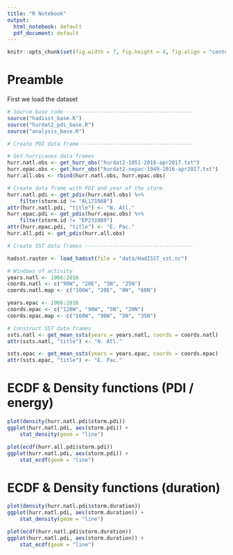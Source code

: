 ```yaml
---
title: "R Notebook"
output:
  html_notebook: default
  pdf_document: default
---
```

```r
knitr::opts_chunk$set(fig.width = 7, fig.height = 4, fig.align = "center", out.width = '80%')
```

# Preamble

First we load the dataset

```r
# Source base code -----------------------------------------
source("hadisst_base.R")
source("hurdat2_pdi_base.R")
source("analysis_base.R")

# Create PDI data frame ------------------------------------

# Get hurricanes data frames
hurr.natl.obs <- get_hurr_obs("hurdat2-1851-2016-apr2017.txt")
hurr.epac.obs <- get_hurr_obs("hurdat2-nepac-1949-2016-apr2017.txt")
hurr.all.obs <- rbind(hurr.natl.obs, hurr.epac.obs)

# Create data frame with PDI and year of the storm
hurr.natl.pdi <- get_pdis(hurr.natl.obs) %>%
	filter(storm.id != "AL171988")
attr(hurr.natl.pdi, "title") <- "N. Atl."
hurr.epac.pdi <- get_pdis(hurr.epac.obs) %>%
	filter(storm.id != "EP231989")
attr(hurr.epac.pdi, "title") <- "E. Pac."
hurr.all.pdi <- get_pdis(hurr.all.obs)

# Create SST data frames -----------------------------------

hadsst.raster <- load_hadsst(file = "data/HadISST_sst.nc")

# Windows of activity
years.natl <- 1966:2016
coords.natl <- c("90W", "20E", "5N", "25N")
coords.natl.map <- c("100W", "20E", "0N", "60N")

years.epac <- 1966:2016
coords.epac <- c("120W", "90W", "5N", "20N")
coords.epac.map <- c("160W", "90W", "5N", "35N")

# Construct SST data frames
ssts.natl <- get_mean_ssts(years = years.natl, coords = coords.natl)
attr(ssts.natl, "title") <- "N. Atl."

ssts.epac <- get_mean_ssts(years = years.epac, coords = coords.epac)
attr(ssts.epac, "title") <- "E. Pac."
```

# ECDF & Density functions (PDI / energy)

```r
plot(density(hurr.natl.pdi$storm.pdi))
ggplot(hurr.natl.pdi, aes(storm.pdi)) +
	stat_density(geom = "line")
```

```r
plot(ecdf(hurr.all.pdi$storm.pdi))
ggplot(hurr.natl.pdi, aes(storm.pdi)) +
	stat_ecdf(geom = "line")
```

# ECDF & Density functions (duration)

```r
plot(density(hurr.natl.pdi$storm.duration))
ggplot(hurr.natl.pdi, aes(storm.duration)) +
	stat_density(geom = "line")
```

```r
plot(ecdf(hurr.natl.pdi$storm.duration))
ggplot(hurr.natl.pdi, aes(storm.duration)) +
	stat_ecdf(geom = "line")
```

